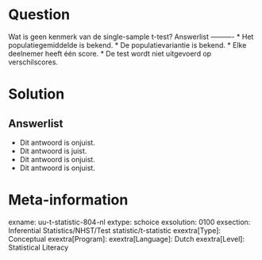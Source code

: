 Question
========
  
Wat is geen kenmerk van de single-sample t-test? 
Answerlist
----------
* Het populatiegemiddelde is bekend.
* De populatievariantie is bekend.
* Elke deelnemer heeft één score.
* De test wordt niet uitgevoerd op verschilscores.

Solution
========


Answerlist
----------
* Dit antwoord is onjuist.
* Dit antwoord is juist.
* Dit antwoord is onjuist.
* Dit antwoord is onjuist.

Meta-information
================
exname: uu-t-statistic-804-nl
extype: schoice
exsolution: 0100
exsection: Inferential Statistics/NHST/Test statistic/t-statistic
exextra[Type]: Conceptual
exextra[Program]: 
exextra[Language]: Dutch
exextra[Level]: Statistical Literacy